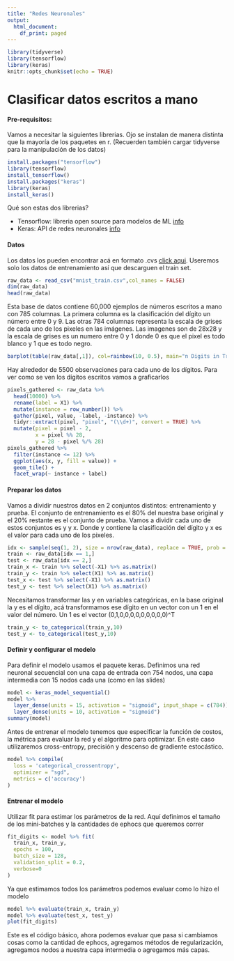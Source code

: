 ```yaml
---
title: "Redes Neuronales"
output:
  html_document:
    df_print: paged
---
```


```r
library(tidyverse)
library(tensorflow)
library(keras)
knitr::opts_chunk$set(echo = TRUE)
```

# Clasificar datos escritos a mano 

#### Pre-requisitos: 

Vamos a necesitar la siguientes librerias. Ojo se instalan de manera distinta que la mayoría de los paquetes en r. (Recuerden también cargar tidyverse para la manipulación de los datos)

```r
install.packages("tensorflow")
library(tensorflow)
install_tensorflow()
install.packages("keras")
library(keras)
install_keras()
```
Qué son estas dos librerias? 

* Tensorflow: libreria open source para modelos de ML [info](https://tensorflow.rstudio.com/)
* Keras: API de redes neuronales [info](https://keras.rstudio.com/)

#### Datos 
Los datos los pueden encontrar acá en formato .cvs [click aqui](https://pjreddie.com/projects/mnist-in-csv/). Useremos solo los datos de entrenamiento así que descarguen el train set. 

```r
raw_data <- read_csv("mnist_train.csv",col_names = FALSE)
dim(raw_data)
head(raw_data)
```
Esta base de datos contiene 60,000 ejemplos de números escritos a mano con 785 columnas. La primera columna es la clasificación del dígito un número entre 0 y 9. Las otras 784 columnas representa la escala de grises de cada uno de los pixeles en las imágenes. Las imagenes son de 28x28 y la escala de grises es un numero entre 0 y 1 donde 0 es que el pixel es todo blanco y 1 que es todo negro. 

```r
barplot(table(raw_data[,1]), col=rainbow(10, 0.5), main="n Digits in Train")
```

Hay alrededor de 5500 observaciones para cada uno de los dígitos. Para ver como se ven los dígitos escritos vamos a graficarlos 

```r
pixels_gathered <- raw_data %>%
  head(10000) %>%
  rename(label = X1) %>%
  mutate(instance = row_number()) %>%
  gather(pixel, value, -label, -instance) %>%
  tidyr::extract(pixel, "pixel", "(\\d+)", convert = TRUE) %>%
  mutate(pixel = pixel - 2,
         x = pixel %% 28,
         y = 28 - pixel %/% 28)
pixels_gathered %>%
  filter(instance <= 12) %>%
  ggplot(aes(x, y, fill = value)) +
  geom_tile() +
  facet_wrap(~ instance + label)
```

#### Preparar los datos

Vamos a dividir nuestros datos en 2 conjuntos distintos: entrenamiento y prueba. El conjunto de entrenamiento es el 80% del nuestra base original y el 20% restante es el conjunto de prueba. Vamos a dividir cada uno de estos conjuntos es y y x. Donde y contiene la clasificación del dígito y x es el valor para cada uno de los pixeles. 
```r
idx <- sample(seq(1, 2), size = nrow(raw_data), replace = TRUE, prob = c(.8, .2))
train <- raw_data[idx == 1,]
test <- raw_data[idx == 2,]
train_x <- train %>% select(-X1) %>% as.matrix()
train_y <- train %>% select(X1) %>% as.matrix()
test_x <- test %>% select(-X1) %>% as.matrix()
test_y <- test %>% select(X1) %>% as.matrix()
```

Necesitamos transformar las y en variables categóricas, en la base original la y es el dígito, acá transformamos ese dígito en un vector con un 1 en el valor del número. Un 1 es el  vector (0,1,0,0,0,0,0,0,0,0,0)^T
```r
train_y <- to_categorical(train_y,10)
test_y <- to_categorical(test_y,10)
```


#### Definir y configurar el modelo 

Para definir el modelo usamos el paquete keras. Definimos una red neuronal secuencial con una capa de entrada con 754 nodos, una capa intermedia con 15 nodos cada una (como en las slides) 

```r
model <- keras_model_sequential() 
model %>%
  layer_dense(units = 15, activation = "sigmoid", input_shape = c(784)) %>%
  layer_dense(units = 10, activation = "sigmoid")
summary(model)
```

Antes de entrenar el modelo tenemos que especificar la función de costos, la métrica para evaluar la red y el algoritmo para optimizar. En este caso utilizaremos cross-entropy, precisión y descenso de gradiente estocástico. 
```r
model %>% compile(
  loss = 'categorical_crossentropy',
  optimizer = "sgd",
  metrics = c('accuracy')
)
```

#### Entrenar el modelo 

Utilizar fit para estimar los parámetros de la red. Aquí definimos el tamaño de los mini-batches y la cantidades de ephocs que queremos correr 

```r
fit_digits <- model %>% fit(
  train_x, train_y, 
  epochs = 100, 
  batch_size = 128,
  validation_split = 0.2,
  verbose=0
)
```

Ya que estimamos todos los parámetros podemos evaluar como lo hizo el modelo 
```r
model %>% evaluate(train_x, train_y)
model %>% evaluate(test_x, test_y)
plot(fit_digits)
```


Este es el código básico, ahora podemos evaluar que pasa si cambiamos cosas como la cantidad de ephocs, agregamos métodos de regularización, agregamos nodos a nuestra capa intermedia o agregamos más capas. 


